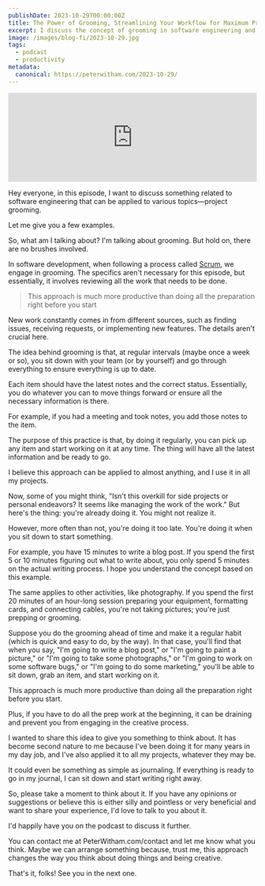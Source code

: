```yaml
---
publishDate: 2023-10-29T00:00:00Z
title: The Power of Grooming, Streamlining Your Workflow for Maximum Productivity
excerpt: I discuss the concept of grooming in software engineering and how it can be applied to various areas of life.
image: /images/blog-fi/2023-10-29.jpg
tags:
  - podcast
  - productivity
metadata:
  canonical: https://peterwitham.com/2023-10-29/
---
```


<iframe width="100%" height="180" frameborder="no" scrolling="no" seamless src="https://share.transistor.fm/e/2b133c09/dark"></iframe>

Hey everyone, in this episode, I want to discuss something related to software engineering that can be applied to various topics—project grooming.

Let me give you a few examples.

So, what am I talking about? I'm talking about grooming. But hold on, there are no brushes involved.

In software development, when following a process called [Scrum](https://en.wikipedia.org/wiki/Scrum_(software_development)), we engage in grooming. The specifics aren't necessary for this episode, but essentially, it involves reviewing all the work that needs to be done.

>This approach is much more productive than doing all the preparation right before you start

New work constantly comes in from different sources, such as finding issues, receiving requests, or implementing new features. The details aren't crucial here.

The idea behind grooming is that, at regular intervals (maybe once a week or so), you sit down with your team (or by yourself) and go through everything to ensure everything is up to date.

Each item should have the latest notes and the correct status. Essentially, you do whatever you can to move things forward or ensure all the necessary information is there.

For example, if you had a meeting and took notes, you add those notes to the item.

The purpose of this practice is that, by doing it regularly, you can pick up any item and start working on it at any time. The thing will have all the latest information and be ready to go.

I believe this approach can be applied to almost anything, and I use it in all my projects.

Now, some of you might think, "Isn't this overkill for side projects or personal endeavors? It seems like managing the work of the work." But here's the thing: you're already doing it. You might not realize it.

However, more often than not, you're doing it too late. You're doing it when you sit down to start something.

For example, you have 15 minutes to write a blog post. If you spend the first 5 or 10 minutes figuring out what to write about, you only spend 5 minutes on the actual writing process. I hope you understand the concept based on this example.

The same applies to other activities, like photography. If you spend the first 20 minutes of an hour-long session preparing your equipment, formatting cards, and connecting cables, you're not taking pictures; you're just prepping or grooming.

Suppose you do the grooming ahead of time and make it a regular habit (which is quick and easy to do, by the way). In that case, you'll find that when you say, "I'm going to write a blog post," or "I'm going to paint a picture," or "I'm going to take some photographs," or "I'm going to work on some software bugs," or "I'm going to do some marketing," you'll be able to sit down, grab an item, and start working on it.

This approach is much more productive than doing all the preparation right before you start.

Plus, if you have to do all the prep work at the beginning, it can be draining and prevent you from engaging in the creative process.

I wanted to share this idea to give you something to think about. It has become second nature to me because I've been doing it for many years in my day job, and I've also applied it to all my projects, whatever they may be.

It could even be something as simple as journaling. If everything is ready to go in my journal, I can sit down and start writing right away.

So, please take a moment to think about it. If you have any opinions or suggestions or believe this is either silly and pointless or very beneficial and want to share your experience, I'd love to talk to you about it.

I'd happily have you on the podcast to discuss it further.

You can contact me at PeterWitham.com/contact and let me know what you think. Maybe we can arrange something because, trust me, this approach changes the way you think about doing things and being creative.

That's it, folks! See you in the next one.
